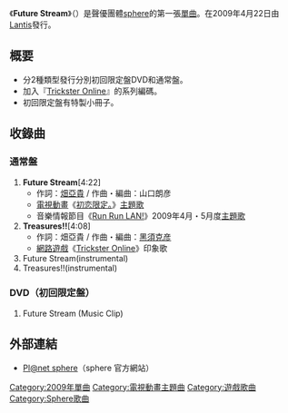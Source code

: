 {{Infobox Single
| Name           = Future Stream
| Artist         = [[sphere_(聲優團體)|sphere]]
| Album          = [[A.T.M.O.S.P.H.E.R.E|A.T.M.O.S.P.H.E.R.E]]
| A-side         = Future Stream
| B-side         = Treasures!!
| Released       = 2009年4月22日
| Format         = [[單曲|單曲]]
| Recorded       = 2009年 <br/> {{JPN}} MAGIC GARDEN
| Genre          = [[J-POP|J-POP]]（[[動畫歌曲|動畫歌曲]]）
| Length         = 
| Label          = [[GloryHeaven|GloryHeaven]]
| Writer         =
| Producer       = [[櫻井優香|櫻井優香]]（[[Lantis|Lantis]]）
| Certification  =
| Chart position = *週間最高順位23位（ORICON）
| Last single    = -
| This single    = '''Future Stream''' <br/> （2009年）
| Next single    = [[Super_Noisy_Nova|Super Noisy Nova]] <br/> （2009年）
}}
《'''Future Stream'''》（{{lang|ja|フューチャーストリーム}}）是聲優團體[[sphere|sphere]]的第一張[[單曲|單曲]]。在2009年4月22日由[[Lantis|Lantis]]發行。

== 概要 ==
* 分2種類型發行分別初回限定盤DVD和通常盤。
* 加入『[[Trickster_Online|Trickster Online]]』的系列編碼。
* 初回限定盤有特製小冊子。

== 收錄曲 ==
=== 通常盤 ===
# '''Future Stream'''[4:22]
#* 作詞：[[畑亞貴|畑亞貴]] / 作曲・編曲：山口朗彦
#* [[電視動畫|電視動畫]]《[[初恋限定。|初恋限定。]]》[[主題歌|主題歌]]
#* 音樂情報節目《[[Run_Run_LAN!|Run Run LAN!]]》2009年4月・5月度[[主題歌|主題歌]]
# '''Treasures!!'''[4:08]
#* 作詞：畑亞貴 / 作曲・編曲：[[黑須克彦|黑須克彦]]
#* [[網路遊戲|網路遊戲]]《[[Trickster_Online|Trickster Online]]》印象歌
# Future Stream(instrumental)
# Treasures!!(instrumental)

=== DVD（初回限定盤） ===
# Future Stream (Music Clip) 

== 外部連結 ==
* [http://www.planet-sphere.jp/ Pl@net sphere]{{Wayback|url=http://www.planet-sphere.jp/ |date=20110216131450 }}（sphere 官方網站）

{{sphere}}

[[Category:2009年單曲|Category:2009年單曲]]
[[Category:電視動畫主題曲|Category:電視動畫主題曲]]
[[Category:遊戲歌曲|Category:遊戲歌曲]]
[[Category:Sphere歌曲|Category:Sphere歌曲]]